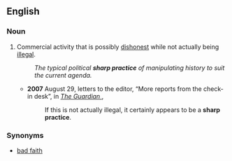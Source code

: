 ==English==

===Noun===
{{en-noun|sg=[[sharp]] [[practice]]}}

# Commercial activity that is possibly [[dishonest]] while not actually being [[illegal]].
#:''The typical political '''sharp practice''' of manipulating history to suit the current agenda.''
#*'''2007''' August 29, letters to the editor, “More reports from the check-in desk”, in ''[[w:The  Guardian|The Guardian ]]'',
#*:If this is not actually illegal, it certainly appears to be a '''sharp practice'''.


===Synonyms===
*[[bad faith]]